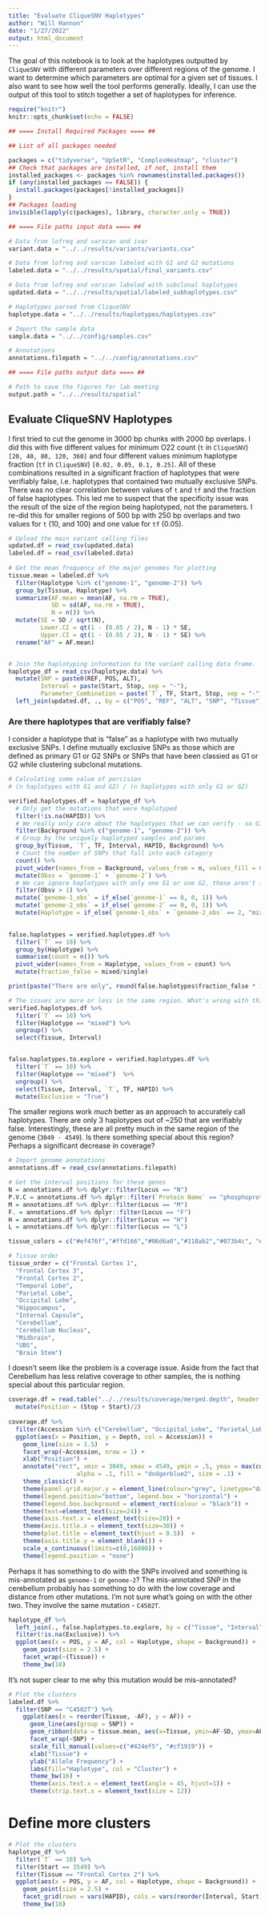 ```yaml
---
title: "Evaluate CliqueSNV Haplotypes"
author: "Will Hannon"
date: "1/27/2022"
output: html_document
---
```


The goal of this notebook is to look at the haplotypes outputted by `CliqueSNV` with different parameters over different regions of the genome. I want to determine which parameters are optimal for a given set of tissues. I also want to see how well the tool performs generally. Ideally, I can use the output of this tool to stitch together a set of haplotypes for inference. 

```r
require("knitr")
knitr::opts_chunk$set(echo = FALSE)
```

```r

## ==== Install Required Packages ==== ##

## List of all packages needed

packages = c("tidyverse", "UpSetR", "ComplexHeatmap", "cluster")
## Check that packages are installed, if not, install them
installed_packages <- packages %in% rownames(installed.packages())
if (any(installed_packages == FALSE)) {
  install.packages(packages[!installed_packages])
}
## Packages loading
invisible(lapply(c(packages), library, character.only = TRUE))

```

```r

## ==== File paths input data ==== ##

# Data from lofreq and varscan and ivar
variant.data = "../../results/variants/variants.csv"

# Data from lofreq and varscan labeled with G1 and G2 mutations
labeled.data = "../../results/spatial/final_variants.csv"

# Data from lofreq and varscan labeled with subclonal haplotypes
updated.data = "../../results/spatial/labeled_subhaplotypes.csv"

# Haplotypes parsed from CliqueSNV
haplotype.data = "../../results/haplotypes/haplotypes.csv"

# Import the sample data
sample.data = "../../config/samples.csv"

# Annotations 
annotations.filepath = "../../config/annotations.csv"

## ==== File paths output data ==== ##

# Path to save the figures for lab meeting 
output.path = "../../results/spatial"

```


## Evaluate CliqueSNV Haplotypes

I first tried to cut the genome in 3000 bp chunks with 2000 bp overlaps. I did this with five different values for minimum O22 count (`t` in `CliqueSNV`) `[20, 40, 80, 120, 360]` and four different values minimum haplotype fraction (`tf` in `CliqueSNV`) `[0.02, 0.05, 0.1, 0.25]`. All of these combinations  resulted in a significant fraction of haplotypes that were verifiably false, i.e. haplotypes that contained two mutually exclusive SNPs. There was no clear correlation between values of `t` and `tf` and the fraction of false haplotypes. This led me to suspect that the specificity issue was the result of the size of the region being haplotyped, not the parameters. I re-did this for smaller regions of 500 bp with 250 bp overlaps and two values for `t` (10, and 100) and one value for `tf` (0.05).

```r

# Upload the main variant calling files
updated.df = read_csv(updated.data)
labeled.df = read_csv(labeled.data)
  
# Get the mean frequency of the major genomes for plotting
tissue.mean = labeled.df %>% 
  filter(Haplotype %in% c("genome-1", "genome-2")) %>% 
  group_by(Tissue, Haplotype) %>% 
  summarize(AF.mean = mean(AF, na.rm = TRUE), 
            SD = sd(AF, na.rm = TRUE),
            N = n()) %>% 
  mutate(SE = SD / sqrt(N),
         Lower.CI = qt(1 - (0.05 / 2), N - 1) * SE,
         Upper.CI = qt(1 - (0.05 / 2), N - 1) * SE) %>% 
  rename("AF" = AF.mean)


# Join the haplotyping information to the variant calling data frame. 
haplotype_df = read_csv(haplotype.data) %>% 
  mutate(SNP = paste0(REF, POS, ALT), 
         Interval = paste(Start, Stop, sep = "-"),
         Parameter_Combination = paste(`T`, TF, Start, Stop, sep = "-")) %>% 
  left_join(updated.df, ., by = c("POS", "REF", "ALT", "SNP", "Tissue")) 

```

### Are there haplotypes that are verifiably false? 

I consider a haplotype that is "false" as a haplotype with two mutually exclusive SNPs. I define mutually exclusive SNPs as those which are defined as primary G1 or G2 SNPs or SNPs that have been classied as G1 or G2 while clustering subclonal mutations. 

```r

# Calculating some value of percision
# (n haplotypes with G1 and G2) / (n haplotypes with only G1 or G2)

verified.haplotypes.df = haplotype_df %>% 
  # Only get the mutations that were haplotyped
  filter(!is.na(HAPID)) %>%
  # We really only care about the haplotypes that we can verify - so G1 or G2
  filter(Background %in% c("genome-1", "genome-2")) %>%
  # Group by the uniquely haplotyped samples and params
  group_by(Tissue, `T`, TF, Interval, HAPID, Background) %>% 
  # Count the number of SNPs that fall into each catagory 
  count() %>% 
  pivot_wider(names_from = Background, values_from = n, values_fill = 0) %>% 
  mutate(Obsv = `genome-1` + `genome-2`) %>% 
  # We can ignore haplotypes with only one G1 or one G2, these aren't informative. 
  filter(Obsv > 1) %>% 
  mutate(`genome-1_obs` = if_else(`genome-1` == 0, 0, 1)) %>% 
  mutate(`genome-2_obs` = if_else(`genome-2` == 0, 0, 1)) %>% 
  mutate(Haplotype = if_else(`genome-1_obs` + `genome-2_obs` == 2, "mixed", "single"))
  

false.haplotypes = verified.haplotypes.df %>% 
  filter(`T` == 10) %>% 
  group_by(Haplotype) %>%
  summarise(count = n()) %>% 
  pivot_wider(names_from = Haplotype, values_from = count) %>% 
  mutate(fraction_false = mixed/single)

print(paste("There are only", round(false.haplotypes$fraction_false * 100, digits = 2), "percent of total haplotypes with genome-1 and genome-2 mutations that are verifiably false."))

# The issues are more or less in the same region. What's wrong with this region?
verified.haplotypes.df %>% 
  filter(`T` == 10) %>% 
  filter(Haplotype == "mixed") %>% 
  ungroup() %>% 
  select(Tissue, Interval)


false.haplotypes.to.explore = verified.haplotypes.df %>% 
  filter(`T` == 10) %>% 
  filter(Haplotype == "mixed")  %>% 
  ungroup() %>% 
  select(Tissue, Interval, `T`, TF, HAPID) %>% 
  mutate(Exclusive = "True")


```

The smaller regions work *much* better as an approach to accurately call haplotypes. There are only 3 haplotypes out of ~250 that are verifiably false. Interestingly, these are all pretty much in the same region of the genome (`3049 - 4549`). Is there something special about this region? Perhaps a significant decrease in coverage? 

```r

# Import genome annotations
annotations.df = read_csv(annotations.filepath)

# Get the interval positions for these genes 
N = annotations.df %>% dplyr::filter(Locus == "N")
P.V.C = annotations.df %>% dplyr::filter(`Protein Name` == "phosphoprotein")
M = annotations.df %>% dplyr::filter(Locus == "M")
F. = annotations.df %>% dplyr::filter(Locus == "F")
H = annotations.df %>% dplyr::filter(Locus == "H")
L = annotations.df %>% dplyr::filter(Locus == "L")

tissue_colors = c("#ef476f","#ffd166","#06d6a0","#118ab2","#073b4c", "#DDA0DD")

# Tissue order
tissue_order = c("Frontal Cortex 1", 
  "Frontal Cortex 3", 
  "Frontal Cortex 2", 
  "Temporal Lobe", 
  "Parietal Lobe",
  "Occipital Lobe",
  "Hippocampus",
  "Internal Capsule", 
  "Cerebellum",
  "Cerebellum Nucleus",
  "Midbrain", 
  "UBS",
  "Brain Stem")


```
I doesn't seem like the problem is a coverage issue. Aside from the fact that Cerebellum has less relative coverage to other samples, the is nothing special about this particular region. 

```r

coverage.df = read.table("../../results/coverage/merged.depth", header = T) %>% 
  mutate(Position = (Stop + Start)/2) 
  
coverage.df %>% 
  filter(Accession %in% c("Cerebellum", "Occipital_Lobe", "Parietal_Lobe")) %>% 
  ggplot(aes(x = Position, y = Depth, col = Accession)) +
    geom_line(size = 1.5)  +
    facet_wrap(~Accession, nrow = 1) + 
    xlab("Position") +
    annotate("rect", xmin = 3049, xmax = 4549, ymin = .5, ymax = max(coverage.df$Depth) ,
                   alpha = .1, fill = "dodgerblue2", size = .1) +  
    theme_classic() +
    theme(panel.grid.major.y = element_line(colour="grey", linetype="dashed")) +
    theme(legend.position="bottom", legend.box = "horizontal") +
    theme(legend.box.background = element_rect(colour = "black")) +
    theme(text=element_text(size=24)) + 
    theme(axis.text.x = element_text(size=28)) + 
    theme(axis.title.x = element_text(size=30)) + 
    theme(plot.title = element_text(hjust = 0.5))  +
    theme(axis.title.y = element_blank()) +
    scale_x_continuous(limits=c(0,16000)) +
    theme(legend.position = "none") 


```

Perhaps it has something to do with the SNPs involved and something is mis-annotated as `genome-1` or `genome-2`? The mis-annotated SNP in the cerebellum probably has something to do with the low coverage and distance from other mutations. I'm not sure what's going on with the other two. They involve the same mutation - `C4502T`.

```r

haplotype_df %>% 
  left_join(., false.haplotypes.to.explore, by = c("Tissue", "Interval", "T", "TF", "HAPID")) %>% 
  filter(!is.na(Exclusive)) %>% 
  ggplot(aes(x = POS, y = AF, col = Haplotype, shape = Background)) + 
    geom_point(size = 2.5) + 
    facet_wrap(~(Tissue)) + 
    theme_bw(18)

```

It's not super clear to me why this mutation would be mis-annotated? 

```r

# Plot the clusters
labeled.df %>% 
  filter(SNP == "C4502T") %>% 
    ggplot(aes(x = reorder(Tissue, -AF), y = AF)) +
      geom_line(aes(group = SNP)) +
      geom_ribbon(data = tissue.mean, aes(x=Tissue, ymin=AF-SD, ymax=AF+SD, group = Haplotype, fill = Haplotype), alpha=0.2, colour = NA) +
      facet_wrap(~SNP) + 
      scale_fill_manual(values=c("#424ef5", "#cf1919")) + 
      xlab("Tissue") + 
      ylab("Allele Frequency") +
      labs(fill="Haplotype", col = "Cluster") +
      theme_bw(16) +
      theme(axis.text.x = element_text(angle = 45, hjust=1)) + 
      theme(strip.text.x = element_text(size = 12))

```


# Define more clusters 

```r



# Plot the clusters
haplotype_df %>% 
  filter(`T` == 10) %>% 
  filter(Start == 3549) %>% 
  filter(Tissue == "Frontal Cortex 2") %>% 
  ggplot(aes(x = POS, y = AF, col = Haplotype, shape = Background)) + 
    geom_point(size = 2.5) + 
    facet_grid(rows = vars(HAPID), cols = vars(reorder(Interval, Start))) + 
    theme_bw(18)


```


